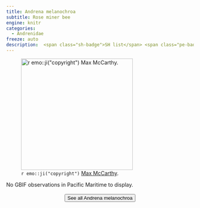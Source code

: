 ```yaml
---
title: Andrena melanochroa
subtitle: Rose miner bee
engine: knitr
categories:
  - Andrenidae
freeze: auto
description:  <span class="sh-badge">SH list</span> <span class="pe-badge">PM Evidence</span>
---
```

![`r emo::ji("copyright")` [Max McCarthy ](https://inaturalist.ca/photos/200997033).](https://inaturalist-open-data.s3.amazonaws.com/photos/200997033/large.jpg){height=300}



No GBIF observations in Pacific Maritime to display.
<br><br>
<center>


<a href="https://inaturalist.ca/observations?place_id=any&quality_grade=research&subview=map&taxon_id=198982"><button type="button" class="btn btn-secondary">See all Andrena melanochroa <i class="fa-solid fa-arrow-up-right-from-square"></i> </button></a>
</center>
